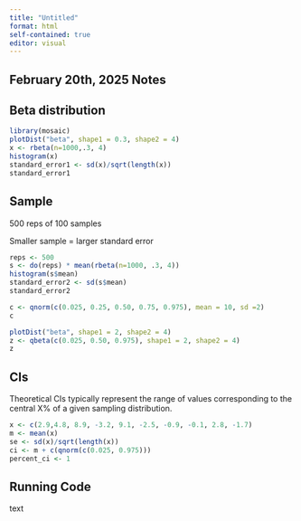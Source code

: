 ```yaml
---
title: "Untitled"
format: html
self-contained: true
editor: visual
---
```


## February 20th, 2025 Notes

## Beta distribution

```r
library(mosaic)
plotDist("beta", shape1 = 0.3, shape2 = 4)
x <- rbeta(n=1000,.3, 4)
histogram(x)
standard_error1 <- sd(x)/sqrt(length(x))
standard_error1
```

## Sample

500 reps of 100 samples

Smaller sample = larger standard error

```r
reps <- 500
s <- do(reps) * mean(rbeta(n=1000, .3, 4))
histogram(s$mean)
standard_error2 <- sd(s$mean)
standard_error2
```

```r
c <- qnorm(c(0.025, 0.25, 0.50, 0.75, 0.975), mean = 10, sd =2)
c
```

```r
plotDist("beta", shape1 = 2, shape2 = 4)
z <- qbeta(c(0.025, 0.50, 0.975), shape1 = 2, shape2 = 4)
z
```

## CIs

Theoretical CIs typically represent the range of values corresponding to the central X% of a given sampling distribution.

```r
x <- c(2.9,4.8, 8.9, -3.2, 9.1, -2.5, -0.9, -0.1, 2.8, -1.7)
m <- mean(x)
se <- sd(x)/sqrt(length(x))
ci <- m + c(qnorm(c(0.025, 0.975)))
percent_ci <- 1
```

## Running Code

text

```r

```
